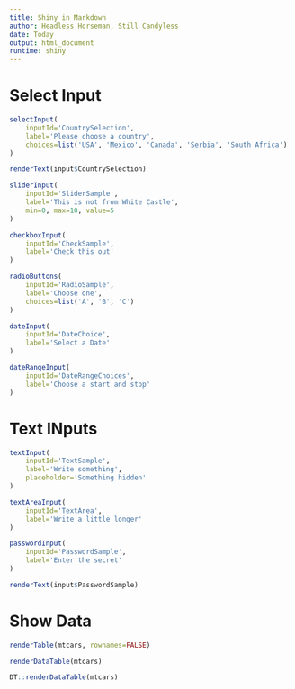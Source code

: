 ```yaml
---
title: Shiny in Markdown
author: Headless Horseman, Still Candyless
date: Today
output: html_document
runtime: shiny
---
```


# Select Input

```r
selectInput(
    inputId='CountrySelection',
    label='Please choose a country',
    choices=list('USA', 'Mexico', 'Canada', 'Serbia', 'South Africa')
)
```

```r
renderText(input$CountrySelection)
```

```r
sliderInput(
    inputId='SliderSample',
    label='This is not from White Castle',
    min=0, max=10, value=5
)

checkboxInput(
    inputId='CheckSample',
    label='Check this out'
)

radioButtons(
    inputId='RadioSample',
    label='Choose one',
    choices=list('A', 'B', 'C')
)

dateInput(
    inputId='DateChoice',
    label='Select a Date'
)

dateRangeInput(
    inputId='DateRangeChoices',
    label='Choose a start and stop'
)
```

# Text INputs

```r
textInput(
    inputId='TextSample',
    label='Write something',
    placeholder='Something hidden'
)

textAreaInput(
    inputId='TextArea',
    label='Write a little longer'
)

passwordInput(
    inputId='PasswordSample',
    label='Enter the secret'
)

renderText(input$PasswordSample)
```

# Show Data

```r
renderTable(mtcars, rownames=FALSE)

renderDataTable(mtcars)

DT::renderDataTable(mtcars)
```

